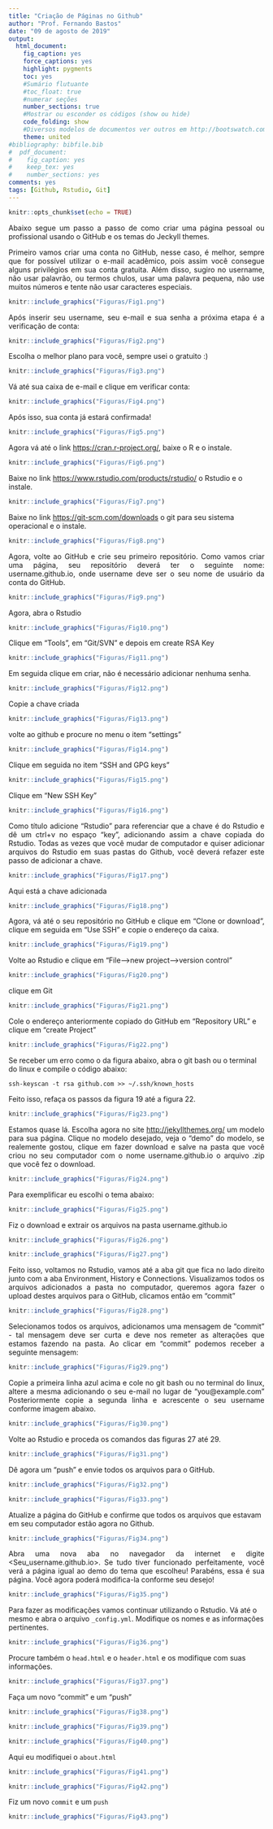 ```yaml
---
title: "Criação de Páginas no Github"
author: "Prof. Fernando Bastos"
date: "09 de agosto de 2019"
output:
  html_document:
    fig_caption: yes
    force_captions: yes
    highlight: pygments
    toc: yes
    #Sumário flutuante
    #toc_float: true
    #numerar seções
    number_sections: true
    #Mostrar ou esconder os códigos (show ou hide)
    code_folding: show
    #Diversos modelos de documentos ver outros em http://bootswatch.com/
    theme: united
#bibliography: bibfile.bib    
#  pdf_document:
#    fig_caption: yes
#    keep_tex: yes
#    number_sections: yes
comments: yes
tags: [Github, Rstudio, Git]
---
```


```r
knitr::opts_chunk$set(echo = TRUE)
```

<p style="text-align: justify;">
Abaixo segue um passo a passo de como criar uma página pessoal ou profissional usando o GitHub e os temas do Jeckyll themes. 
</p>
 
<p style="text-align: justify;">
Primeiro vamos criar uma conta no GitHub, nesse caso, é melhor, sempre que for possível utilizar o e-mail acadêmico, pois assim você consegue alguns privilégios em sua conta gratuita. Além disso, sugiro no username, não usar palavrão, ou termos chulos, usar uma palavra pequena, não use muitos números e tente não usar caracteres especiais.
</p>


```r
knitr::include_graphics("Figuras/Fig1.png")
```

<p style="text-align: justify;">
Após inserir seu username, seu e-mail e sua senha a próxima etapa é a verificação de conta:
</p>

```r
knitr::include_graphics("Figuras/Fig2.png")
```

Escolha o melhor plano para você, sempre usei o gratuito :)

```r
knitr::include_graphics("Figuras/Fig3.png")
```

Vá até sua caixa de e-mail e clique em verificar conta:

```r
knitr::include_graphics("Figuras/Fig4.png")
```

Após isso, sua conta já estará confirmada!

```r
knitr::include_graphics("Figuras/Fig5.png")
```

Agora vá até o link <https://cran.r-project.org/>, baixe o R e o instale.

```r
knitr::include_graphics("Figuras/Fig6.png")
```

Baixe no link <https://www.rstudio.com/products/rstudio/> o Rstudio e o instale.

```r
knitr::include_graphics("Figuras/Fig7.png")
```

Baixe no link <https://git-scm.com/downloads> o git para seu sistema operacional e o instale. 

```r
knitr::include_graphics("Figuras/Fig8.png")
```

<p style="text-align: justify;">
Agora, volte ao GitHub e crie seu primeiro repositório. Como vamos criar uma página, seu repositório deverá ter o seguinte nome: username.github.io, onde username deve ser o seu nome de usuário da conta do GitHub.
</p> 

```r
knitr::include_graphics("Figuras/Fig9.png")
```

Agora, abra o Rstudio

```r
knitr::include_graphics("Figuras/Fig10.png")
```

Clique em "Tools", em "Git/SVN" e depois em create RSA Key

```r
knitr::include_graphics("Figuras/Fig11.png")
```

Em seguida clique em criar, não é necessário adicionar nenhuma senha.

```r
knitr::include_graphics("Figuras/Fig12.png")
```

Copie a chave criada

```r
knitr::include_graphics("Figuras/Fig13.png")
```

volte ao github e procure no menu o item "settings"

```r
knitr::include_graphics("Figuras/Fig14.png")
```

Clique em seguida no item "SSH and GPG keys"

```r
knitr::include_graphics("Figuras/Fig15.png")
```

Clique em "New SSH Key"

```r
knitr::include_graphics("Figuras/Fig16.png")
```
<p style="text-align: justify;">
Como título adicione "Rstudio" para referenciar que a chave é do Rstudio e dê um ctrl+v no espaço "key", adicionando assim a chave copiada do Rstudio. Todas as vezes que você mudar de computador e quiser adicionar arquivos do Rstudio em suas pastas do Github, você deverá refazer este passo de adicionar a chave.
</p>
```r
knitr::include_graphics("Figuras/Fig17.png")
```

Aqui está a chave adicionada

```r
knitr::include_graphics("Figuras/Fig18.png")
```
<p style="text-align: justify;">
Agora, vá até o seu repositório no GitHub e clique em "Clone or download", clique em seguida em "Use SSH" e copie o endereço da caixa.
</p>
```r
knitr::include_graphics("Figuras/Fig19.png")
```

Volte ao Rstudio e clique em "File-->new project-->version control"

```r
knitr::include_graphics("Figuras/Fig20.png")
```

clique em Git

```r
knitr::include_graphics("Figuras/Fig21.png")
```

Cole o endereço anteriormente copiado do GitHub em "Repository URL" e clique em "create Project"

```r
knitr::include_graphics("Figuras/Fig22.png")
```

Se receber um erro como o da figura abaixo, abra o git bash ou o terminal do linux e compile o código abaixo:

`ssh-keyscan -t rsa github.com >> ~/.ssh/known_hosts`

Feito isso, refaça os passos da figura 19 até a figura 22.


```r
knitr::include_graphics("Figuras/Fig23.png")
```
<p style="text-align: justify;">
Estamos quase lá. Escolha agora no site <http://jekyllthemes.org/> um modelo para sua página. Clique no modelo desejado, veja o "demo" do modelo, se realemente gostou, clique em fazer download e salve na pasta que você criou no seu computador com o nome username.github.io o arquivo .zip que você fez o download.
</p>
```r
knitr::include_graphics("Figuras/Fig24.png")
```

Para exemplificar eu escolhi o tema abaixo:

```r
knitr::include_graphics("Figuras/Fig25.png")
```

Fiz o download e extrair os arquivos na pasta username.github.io

```r
knitr::include_graphics("Figuras/Fig26.png")
```
```r
knitr::include_graphics("Figuras/Fig27.png")
```
<p style="text-align: justify;">
Feito isso, voltamos no Rstudio, vamos até a aba git que fica no lado direito junto com a aba Environment, History e Connections. Visualizamos todos os arquivos adicionados a pasta no computador, queremos agora fazer o upload destes arquivos para o GitHub, clicamos então em "commit"
</p>
```r
knitr::include_graphics("Figuras/Fig28.png")
```

<p style="text-align: justify;">
Selecionamos todos os arquivos, adicionamos uma mensagem de "commit" - tal mensagem deve ser curta e deve nos remeter as alterações que estamos fazendo na pasta. Ao clicar em "commit" podemos receber a seguinte mensagem:
</p>

```r
knitr::include_graphics("Figuras/Fig29.png")
```
<p style="text-align: justify;">
Copie a primeira linha azul acima e cole no git bash ou no terminal do linux, altere a mesma adicionando o seu e-mail no lugar de "you@example.com" Posteriormente copie a segunda linha e acrescente o seu username conforme imagem abaixo.
</p>
```r
knitr::include_graphics("Figuras/Fig30.png")
```

Volte ao Rstudio e proceda os comandos das figuras 27 até 29.

```r
knitr::include_graphics("Figuras/Fig31.png")
```

Dê agora um "push" e envie todos os arquivos para o GitHub.

```r
knitr::include_graphics("Figuras/Fig32.png")
```
```r
knitr::include_graphics("Figuras/Fig33.png")
```

Atualize a página do GitHub e confirme que todos os arquivos que estavam em seu computador estão agora no Github.

```r
knitr::include_graphics("Figuras/Fig34.png")
```
<p style="text-align: justify;">
Abra uma nova aba no navegador da internet e digite <Seu_username.github.io>. Se tudo tiver funcionado perfeitamente, você verá a página igual ao demo do tema que escolheu! Parabéns, essa é sua página. Você agora poderá modifica-la conforme seu desejo!
</p>
```r
knitr::include_graphics("Figuras/Fig35.png")
```

Para fazer as modificações vamos continuar utilizando o Rstudio. Vá até o mesmo e abra o arquivo `_config.yml`. Modifique os nomes e as informações pertinentes.

```r
knitr::include_graphics("Figuras/Fig36.png")
```

Procure também o `head.html` e o `header.html` e os modifique com suas informações.

```r
knitr::include_graphics("Figuras/Fig37.png")
```

Faça um novo "commit" e um "push"

```r
knitr::include_graphics("Figuras/Fig38.png")
```
```r
knitr::include_graphics("Figuras/Fig39.png")
```
```r
knitr::include_graphics("Figuras/Fig40.png")
```

Aqui eu modifiquei o `about.html`

```r
knitr::include_graphics("Figuras/Fig41.png")
```
```r
knitr::include_graphics("Figuras/Fig42.png")
```

Fiz um novo `commit` e um `push`

```r
knitr::include_graphics("Figuras/Fig43.png")
```


